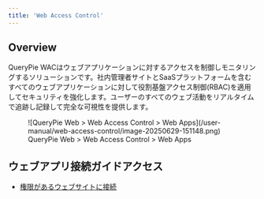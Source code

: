 ```yaml
---
title: 'Web Access Control'
---
```


## Overview

QueryPie WACはウェブアプリケーションに対するアクセスを制御しモニタリングするソリューションです。社内管理者サイトとSaaSプラットフォームを含むすべてのウェブアプリケーションに対して役割基盤アクセス制御(RBAC)を適用してセキュリティを強化します。ユーザーのすべてのウェブ活動をリアルタイムで追跡し記録して完全な可視性を提供します。

<figure data-layout="center" data-align="center">
![QueryPie Web &gt; Web Access Control &gt; Web Apps](/user-manual/web-access-control/image-20250629-151148.png)
<figcaption>
QueryPie Web &gt; Web Access Control &gt; Web Apps
</figcaption>
</figure>



## ウェブアプリ接続ガイドアクセス

* [権限があるウェブサイトに接続](web-access-control/accessing-web-applications-websites) 


